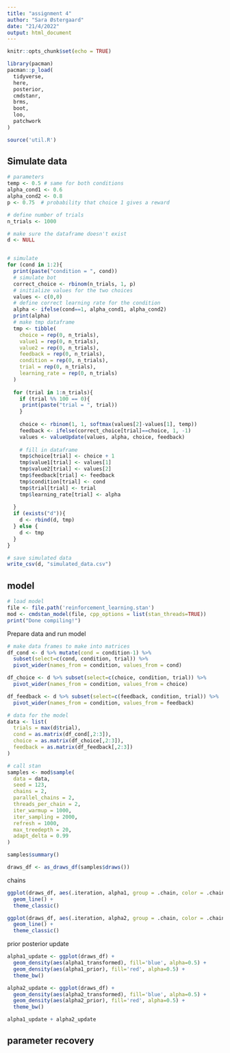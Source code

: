 ```yaml
---
title: "assignment 4"
author: "Sara Østergaard"
date: "21/4/2022"
output: html_document
---
```


```r
knitr::opts_chunk$set(echo = TRUE)

library(pacman)
pacman::p_load(
  tidyverse,
  here,
  posterior,
  cmdstanr,
  brms, 
  boot, 
  loo,
  patchwork
)

source('util.R')
```

## Simulate data
```r

# parameters
temp <- 0.5 # same for both conditions
alpha_cond1 <- 0.6
alpha_cond2 <- 0.8
p <- 0.75  # probability that choice 1 gives a reward

# define number of trials
n_trials <- 1000

# make sure the dataframe doesn't exist
d <- NULL


# simulate
for (cond in 1:2){
  print(paste("condition = ", cond))
  # simulate bot
  correct_choice <- rbinom(n_trials, 1, p)
  # initialize values for the two choices
  values <- c(0,0)
  # define correct learning rate for the condition
  alpha <- ifelse(cond==1, alpha_cond1, alpha_cond2)
  print(alpha)
  # make tmp dataframe
  tmp <- tibble(
    choice = rep(0, n_trials),
    value1 = rep(0, n_trials),
    value2 = rep(0, n_trials),
    feedback = rep(0, n_trials),
    condition = rep(0, n_trials),
    trial = rep(0, n_trials),
    learning_rate = rep(0, n_trials)
  )
  
  for (trial in 1:n_trials){
    if (trial %% 100 == 0){
     print(paste("trial = ", trial)) 
    }
    
    choice <- rbinom(1, 1, softmax(values[2]-values[1], temp))
    feedback <- ifelse(correct_choice[trial]==choice, 1, -1)
    values <- valueUpdate(values, alpha, choice, feedback)
    
    # fill in dataframe
    tmp$choice[trial] <- choice + 1
    tmp$value1[trial] <- values[1]
    tmp$value2[trial] <- values[2]
    tmp$feedback[trial] <- feedback
    tmp$condition[trial] <- cond
    tmp$trial[trial] <- trial
    tmp$learning_rate[trial] <- alpha
    
  }
  if (exists("d")){
    d <- rbind(d, tmp)
  } else {
    d <- tmp
  }
}


```

```r
# save simulated data
write_csv(d, "simulated_data.csv")
```


## model
```r
# load model
file <- file.path('reinforcement_learning.stan')
mod <- cmdstan_model(file, cpp_options = list(stan_threads=TRUE))
print("Done compiling!")
```
Prepare data and run model
```r
# make data frames to make into matrices
df_cond <- d %>% mutate(cond = condition-1) %>% 
  subset(select=c(cond, condition, trial)) %>% 
  pivot_wider(names_from = condition, values_from = cond)

df_choice <- d %>% subset(select=c(choice, condition, trial)) %>% 
  pivot_wider(names_from = condition, values_from = choice)

df_feedback <- d %>% subset(select=c(feedback, condition, trial)) %>% 
  pivot_wider(names_from = condition, values_from = feedback)

# data for the model
data <- list(
  trials = max(d$trial),
  cond = as.matrix(df_cond[,2:3]),
  choice = as.matrix(df_choice[,2:3]),
  feedback = as.matrix(df_feedback[,2:3])
)

# call stan
samples <- mod$sample(
  data = data,
  seed = 123,
  chains = 2,
  parallel_chains = 2,
  threads_per_chain = 2,
  iter_warmup = 1000,
  iter_sampling = 2000,
  refresh = 1000,
  max_treedepth = 20,
  adapt_delta = 0.99
)

```

```r
samples$summary()

draws_df <- as_draws_df(samples$draws())
```

chains
```r
ggplot(draws_df, aes(.iteration, alpha1, group = .chain, color = .chain)) +
  geom_line() +
  theme_classic()

ggplot(draws_df, aes(.iteration, alpha2, group = .chain, color = .chain)) +
  geom_line() +
  theme_classic()
```
prior posterior update
```r
alpha1_update <- ggplot(draws_df) +
  geom_density(aes(alpha1_transformed), fill='blue', alpha=0.5) + 
  geom_density(aes(alpha1_prior), fill='red', alpha=0.5) + 
  theme_bw()

alpha2_update <- ggplot(draws_df) +
  geom_density(aes(alpha2_transformed), fill='blue', alpha=0.5) + 
  geom_density(aes(alpha2_prior), fill='red', alpha=0.5) + 
  theme_bw()

alpha1_update + alpha2_update
```



## parameter recovery



